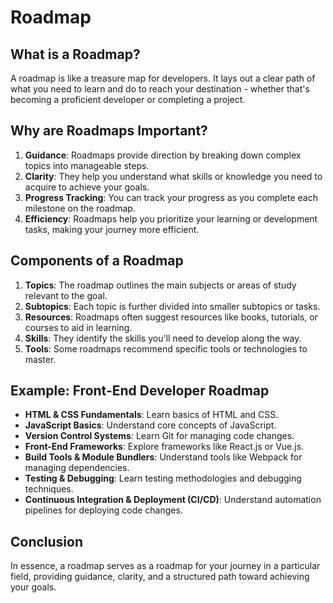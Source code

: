 # Roadmap

## What is a Roadmap?

A roadmap is like a treasure map for developers. It lays out a clear path of what you need to learn and do to reach your destination - whether that's becoming a proficient developer or completing a project.

## Why are Roadmaps Important?

1. **Guidance**: Roadmaps provide direction by breaking down complex topics into manageable steps.
2. **Clarity**: They help you understand what skills or knowledge you need to acquire to achieve your goals.
3. **Progress Tracking**: You can track your progress as you complete each milestone on the roadmap.
4. **Efficiency**: Roadmaps help you prioritize your learning or development tasks, making your journey more efficient.

## Components of a Roadmap

1. **Topics**: The roadmap outlines the main subjects or areas of study relevant to the goal.
2. **Subtopics**: Each topic is further divided into smaller subtopics or tasks.
3. **Resources**: Roadmaps often suggest resources like books, tutorials, or courses to aid in learning.
4. **Skills**: They identify the skills you'll need to develop along the way.
5. **Tools**: Some roadmaps recommend specific tools or technologies to master.

## Example: Front-End Developer Roadmap

- **HTML & CSS Fundamentals**: Learn basics of HTML and CSS.
- **JavaScript Basics**: Understand core concepts of JavaScript.
- **Version Control Systems**: Learn Git for managing code changes.
- **Front-End Frameworks**: Explore frameworks like React.js or Vue.js.
- **Build Tools & Module Bundlers**: Understand tools like Webpack for managing dependencies.
- **Testing & Debugging**: Learn testing methodologies and debugging techniques.
- **Continuous Integration & Deployment (CI/CD)**: Understand automation pipelines for deploying code changes.

## Conclusion

In essence, a roadmap serves as a roadmap for your journey in a particular field, providing guidance, clarity, and a structured path toward achieving your goals.
